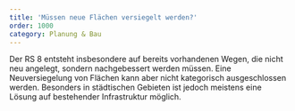 ```yaml
---
title: 'Müssen neue Flächen versiegelt werden?'
order: 1000
category: Planung & Bau
---
```


Der RS 8 entsteht insbesondere auf bereits vorhandenen Wegen, die nicht neu angelegt, sondern nachgebessert werden müssen. Eine Neuversiegelung von Flächen kann aber nicht kategorisch ausgeschlossen werden. Besonders in städtischen Gebieten ist jedoch meistens eine Lösung auf bestehender Infrastruktur möglich.
